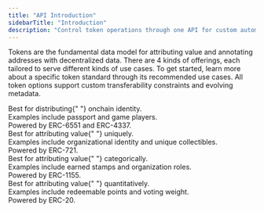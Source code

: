 ```yaml
---
title: "API Introduction"
sidebarTitle: "Introduction"
description: "Control token operations through one API for custom automations."
---
```


Tokens are the fundamental data model for attributing value and annotating addresses with
decentralized data. There are 4 kinds of offerings, each tailored to serve different kinds of
use cases. To get started, learn more about a specific token standard through its recommended use cases.
All token options support custom transferability constraints and evolving metadata.

<CardGroup cols={2}>
<Card
    title="Accounts"
    icon="user"
    iconType="solid"
    href="/api/v1/erc6551/create"
  >
    <div style={{ paddingTop: "8px", fontSize: "14px" }}>
      Best for distributing{" "}
      <span style={{ fontWeight: "bold" }}>onchain identity</span>.
    </div>
    <div style={{ paddingTop: "4px", fontSize: "14px" }}>
      Examples include passport and game players.
    </div>
    <div style={{ paddingTop: "4px", fontSize: "14px" }}>
      Powered by ERC-6551 and ERC-4337.
    </div>
  </Card>
  <Card
    title="ERC-721 NFTs"
    icon="image"
    iconType="solid"
    href="/api/v1/erc721/overview"
  >
    <div style={{ paddingTop: "8px", fontSize: "14px" }}>
      Best for attributing value{" "}
      <span style={{ fontWeight: "bold" }}>uniquely</span>.
    </div>
    <div style={{ paddingTop: "4px", fontSize: "14px" }}>
      Examples include organizational identity and unique collectibles.
    </div>
    <div style={{ paddingTop: "4px", fontSize: "14px" }}>
      Powered by ERC-721.
    </div>
  </Card>
  <Card
    title="ERC-1155 NFTs"
    icon="badge-check"
    iconType="solid"
    href="/api/v1/erc1155/overview"
  >
    <div style={{ paddingTop: "8px", fontSize: "14px" }}>
      Best for attributing value{" "}
      <span style={{ fontWeight: "bold" }}>categorically</span>.
    </div>
    <div style={{ paddingTop: "4px", fontSize: "14px" }}>
      Examples include earned stamps and organization roles.
    </div>
    <div style={{ paddingTop: "4px", fontSize: "14px" }}>
      Powered by ERC-1155.
    </div>
  </Card>
  <Card
    title="ERC-20 Tokens"
    icon="coin"
    iconType="solid"
    href="/api/v1/erc20/overview"
  >
    <div style={{ paddingTop: "8px", fontSize: "14px" }}>
      Best for attributing value{" "}
      <span style={{ fontWeight: "bold" }}>quantitatively</span>.
    </div>
    <div style={{ paddingTop: "4px", fontSize: "14px" }}>
      Examples include redeemable points and voting weight.
    </div>
    <div style={{ paddingTop: "4px", fontSize: "14px" }}>
      Powered by ERC-20.
    </div>
  </Card>
</CardGroup>
